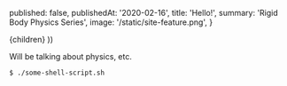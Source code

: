 
  published: false,
  publishedAt: '2020-02-16',
  title: 'Hello!',
  summary: 'Rigid Body Physics Series',
  image: '/static/site-feature.png',
}

  <BlogPost path={router.pathname} meta={meta}>
    {children}
  </BlogPost>
))

Will be talking about physics, etc.

```bash
$ ./some-shell-script.sh
```
